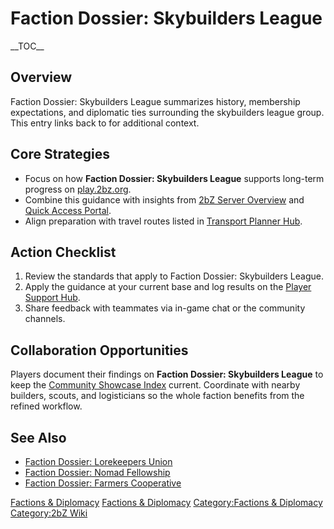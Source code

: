 {{Short description|Faction Dossier: Skybuilders League summarizes history, membership expectations, and diplomatic ties surrounding the skybuilders league group}}
= Faction Dossier: Skybuilders League =
{{2bZ Navbox}}
__TOC__

== Overview ==
Faction Dossier: Skybuilders League summarizes history, membership expectations, and
diplomatic ties surrounding the skybuilders league group. This entry links back to
[[Category:Factions & Diplomacy|Factions & Diplomacy]] for additional context.

== Core Strategies ==
* Focus on how '''Faction Dossier: Skybuilders League''' supports long-term progress on [[play.2bz.org]].
* Combine this guidance with insights from [[2bZ Server Overview]] and [[Quick Access Portal]].
* Align preparation with travel routes listed in [[Transport Planner Hub]].

== Action Checklist ==
# Review the [[Category:Factions & Diplomacy|Factions & Diplomacy]] standards that apply to Faction Dossier: Skybuilders League.
# Apply the guidance at your current base and log results on the [[Player Support Hub]].
# Share feedback with teammates via in-game chat or the community channels.

== Collaboration Opportunities ==
Players document their findings on '''Faction Dossier: Skybuilders League''' to keep the
[[Community Showcase Index]] current. Coordinate with nearby builders, scouts, and
logisticians so the whole faction benefits from the refined workflow.

== See Also ==
* [[Faction Dossier: Lorekeepers Union]]
* [[Faction Dossier: Nomad Fellowship]]
* [[Faction Dossier: Farmers Cooperative]]

[[Category:Factions & Diplomacy]]
[[Category:2bZ Wiki]]
